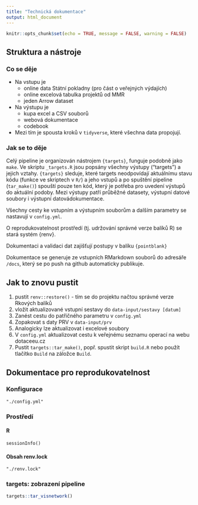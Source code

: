 ```yaml
---
title: "Technická dokumentace"
output: html_document
---
```


```r
knitr::opts_chunk$set(echo = TRUE, message = FALSE, warning = FALSE)
```

## Struktura a nástroje

### Co se děje

- Na vstupu je 
  - online data Státní pokladny (pro část o veřejných výdajích)
  - online excelová tabulka projektů od MMR
  - jeden Arrow dataset
- Na výstupu je
  - kupa excel a CSV souborů
  - webová dokumentace
  - codebook
- Mezi tím je spousta kroků v `tidyverse`, které všechna data propojují.

### Jak se to děje

Celý pipeline je organizován nástrojem `{targets}`, funguje podobně jako `make`. Ve skriptu `_targets.R` jsou popsány všechny výstupy ("targets") a jejich vztahy. `{targets}` sleduje, které targets neodpovídají aktuálnímu stavu kódu (funkce ve skriptech v `R/`) a jeho vstupů a po spuštění pipeline (`tar_make()`) spouští pouze ten kód, který je potřeba pro uvedení výstupů do aktuální podoby. Mezi výstupy patří průběžné datasety, výstupní datové soubory i výstupní datovádokumentace.

Všechny cesty ke vstupním a výstupním souborům a dalším parametry se nastavují v `config.yml`.

O reprodukovatelnost prostředí (tj. udržování správné verze balíků R) se stará systém {renv}.

Dokumentaci a validaci dat zajišťují postupy v balíku `{pointblank}`

Dokumentace se generuje ze vstupních RMarkdown souborů do adresáře `/docs`, který se po push na github automaticky publikuje.

## Jak to znovu pustit

1. pustit `renv::restore()` - tím se do projektu načtou správné verze Rkových balíků
1. vložit aktualizované vstupní sestavy do `data-input/sestavy [datum]`
1. Zanést cestu do patřičného parametru v `config.yml`
1. Zopakovat s daty PRV v `data-input/prv`
1. Analogicky lze aktualizovat i excelové soubory
1. V `config.yml` aktualizovat cestu k veřejnému seznamu operací na webu dotaceeu.cz
1. Pustit `targets::tar_make()`, popř. spustit skript `build.R` nebo použít tlačítko `Build` na záložce `Build`.

## Dokumentace pro reprodukovatelnost

### Konfigurace

```details
"./config.yml"
```

### Prostředí

#### R

```details
sessionInfo()
```

#### Obsah renv.lock

```details
"./renv.lock"
```


### targets: zobrazení pipeline

```r
targets::tar_visnetwork()
```

